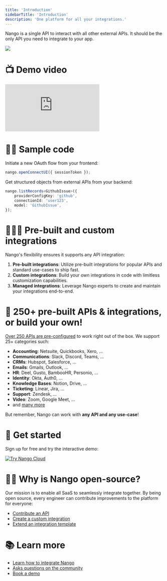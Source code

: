 ```yaml
---
title: 'Introduction'
sidebarTitle: 'Introduction'
description: 'One platform for all your integrations.'
---
```


Nango is a single API to interact with all other external APIs. It should be the only API you need to integrate to your app.

<Frame caption="One API, many integrations.">
  <img src="/images/overview.svg" />
</Frame>

# 📺 Demo video

<div style={{ position: 'relative', overflow: 'hidden', paddingTop: '56.25%' }}>
    <iframe 
        style={{ position: 'absolute', top: 0, left: 0, width: '100%', height: '100%' }} 
        src="https://www.youtube.com/embed/pvUpbi04IjQ" 
        title="YouTube video player" 
        frameBorder="0" 
        allow="accelerometer; autoplay; clipboard-write; encrypted-media; gyroscope; picture-in-picture" 
        allowFullScreen
    ></iframe>
</div>

# 👩‍💻 Sample code

Initiate a new OAuth flow from your frontend:

```js
nango.openConnectUI({ sessionToken });
```

Get structured objects from external APIs from your backend:

```ts
nango.listRecords<GithubIssue>({
    providerConfigKey: 'github',
    connectionId: 'user123',
    model: 'GithubIssue',
});
```

# 👩🏻‍🔧 Pre-built and custom integrations

Nango's flexibility ensures it supports any API integration:

1. **Pre-built integrations**: Utilize pre-built integrations for popular APIs and standard use-cases to ship fast.
2. **Custom integrations**: Build your own integrations in code with limitless customization capabilities.
3. **Managed integrations**: Leverage Nango experts to create and maintain your integrations end-to-end.

# 🔌 250+ pre-built APIs & integrations, or build your own!

[Over 250 APIs are pre-configured](https://nango.dev/integrations) to work right out of the box. We support 25+ categories such:
- **Accounting**: Netsuite, Quickbooks, Xero, ...
- **Communications**: Slack, Discord, Teams, ...
- **CRMs**: Hubspot, Salesforce, ...
- **Emails**: Gmails, Outlook, ...
- **HR**: Deel, Gusto, BambooHR, Personio, ...
- **Identity**: Okta, Auth0, ...
- **Knowledge Bases**: Notion, Drive, ...
- **Ticketing**: Linear, Jira, ...
- **Support**: Zendesk, ...
- **Video**: Zoom, Google Meet, ...
- and [many more](https://nango.dev/integrations)

But remember, Nango can work with **any API and any use-case**!

# 🚀 Get started

Sign up for free and try the interactive demo:

<a href="https://app.nango.dev/signup" target="_blank">
  <img alt="Try Nango Cloud" src="/images/nango-deploy-button.svg" noZoom />
</a>

# 🙋‍♀️ Why is Nango open-source?

Our mission is to enable all SaaS to seamlessly integrate together. By being open source, every engineer can contribute improvements to the platform for everyone:
- [Contribute an API](/customize/guides/contribute-an-api)
- [Create a custom integration](/customize/guides/create-a-custom-integration)
- [Extend an integration template](/customize/guides/extend-an-integration-template)

# 📚 Learn more

- [Learn how to integrate Nango](/integrate/overview)
- [Asks questions on the community](https://nango.dev/slack)
- [Book a demo](https://calendly.com/rguldener/30min)
